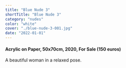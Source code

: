 ```yaml
---
title: "Blue Nude 3"
shortTitle: "Blue Nude 3"
category: "nudes"
color: "white"
cover: "./blue-nude-3-001.jpg"
date: "2022-01-01"
---
```

    
#### Acrylic on Paper, 50x70cm, 2020, For Sale (150 euros)
    
A beautiful woman in a relaxed pose.